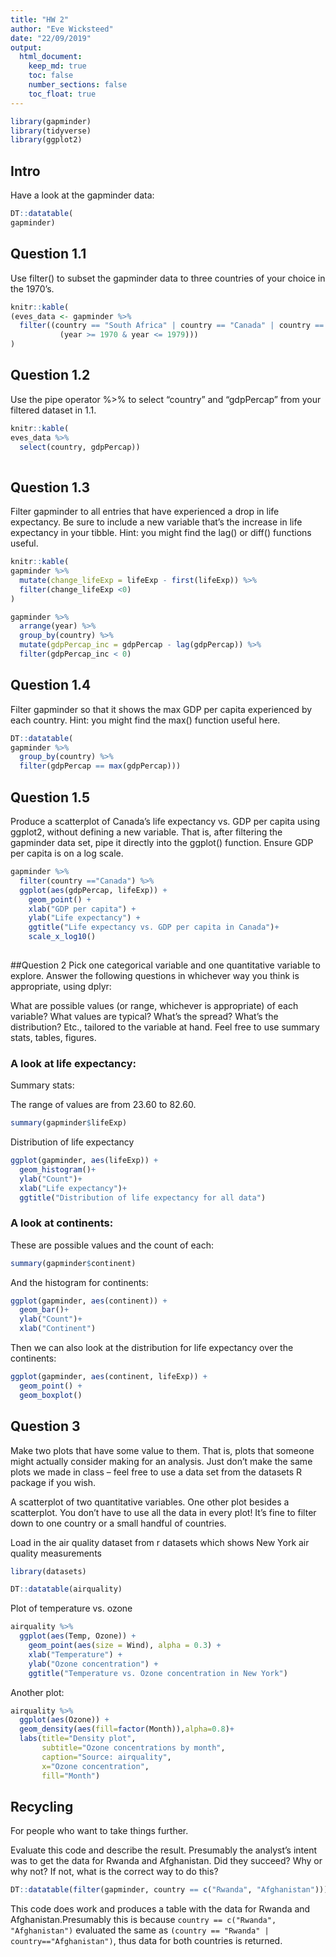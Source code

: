 ```yaml
---
title: "HW 2"
author: "Eve Wicksteed"
date: "22/09/2019"
output: 
  html_document:
    keep_md: true
    toc: false
    number_sections: false
    toc_float: true
---
```


```r
library(gapminder)
library(tidyverse)
library(ggplot2)
```

## Intro

Have a look at the gapminder data:
```r
DT::datatable(
gapminder)
```

## Question 1.1

Use filter() to subset the gapminder data to three countries of your choice in the 1970’s.

```r
knitr::kable(
(eves_data <- gapminder %>%
  filter((country == "South Africa" | country == "Canada" | country == "United Kingdom") & 
           (year >= 1970 & year <= 1979)))
)

```


## Question 1.2

Use the pipe operator %>% to select “country” and “gdpPercap” from your filtered dataset in 1.1.

```r
knitr::kable(
eves_data %>% 
  select(country, gdpPercap))
  
```

## Question 1.3

Filter gapminder to all entries that have experienced a drop in life expectancy. 
Be sure to include a new variable that’s the increase in life expectancy in your 
tibble. Hint: you might find the lag() or diff() functions useful.


```r

knitr::kable(
gapminder %>%
  mutate(change_lifeExp = lifeExp - first(lifeExp)) %>% 
  filter(change_lifeExp <0)
)

```

```r
gapminder %>% 
  arrange(year) %>% 
  group_by(country) %>%
  mutate(gdpPercap_inc = gdpPercap - lag(gdpPercap)) %>% 
  filter(gdpPercap_inc < 0)

```






## Question 1.4

Filter gapminder so that it shows the max GDP per capita experienced by 
each country. Hint: you might find the max() function useful here.

```r

DT::datatable(
gapminder %>%
  group_by(country) %>% 
  filter(gdpPercap == max(gdpPercap)))


```


## Question 1.5

Produce a scatterplot of Canada’s life expectancy vs. GDP per capita using ggplot2, 
without defining a new variable. That is, after filtering the gapminder data set, 
pipe it directly into the ggplot() function. Ensure GDP per capita is on a log scale.

```r

gapminder %>% 
  filter(country =="Canada") %>%
  ggplot(aes(gdpPercap, lifeExp)) +
    geom_point() +
    xlab("GDP per capita") +
    ylab("Life expectancy") +
    ggtitle("Life expectancy vs. GDP per capita in Canada")+
    scale_x_log10()
  

```



##Question 2
Pick one categorical variable and one quantitative variable to explore. Answer 
the following questions in whichever way you think is appropriate, using dplyr:

What are possible values (or range, whichever is appropriate) of each variable?
What values are typical? What’s the spread? What’s the distribution? Etc., tailored to the variable at hand.
Feel free to use summary stats, tables, figures.

### A look at life expectancy:

Summary stats:

The range of values are from 23.60 to 82.60. 
```r
summary(gapminder$lifeExp)

```

Distribution of life expectancy
```r
ggplot(gapminder, aes(lifeExp)) +
  geom_histogram()+
  ylab("Count")+
  xlab("Life expectancy")+
  ggtitle("Distribution of life expectancy for all data")
```




### A look at continents:

These are possible values and the count of each:
```r
summary(gapminder$continent)
```

And the histogram for continents:
```r
ggplot(gapminder, aes(continent)) +
  geom_bar()+
  ylab("Count")+
  xlab("Continent")
```


Then we can also look at the distribution for life expectancy over the continents:
```r
ggplot(gapminder, aes(continent, lifeExp)) +
  geom_point() +
  geom_boxplot()
```


## Question 3

Make two plots that have some value to them. That is, plots that someone might actually consider making for an analysis. Just don’t make the same plots we made in class – feel free to use a data set from the datasets R package if you wish.

A scatterplot of two quantitative variables.
One other plot besides a scatterplot.
You don’t have to use all the data in every plot! It’s fine to filter down to one country or a small handful of countries.

Load in the air quality dataset from r datasets which shows New York air quality measurements
```r
library(datasets)

DT::datatable(airquality)
```

Plot of temperature vs. ozone

```r

airquality %>% 
  ggplot(aes(Temp, Ozone)) +
    geom_point(aes(size = Wind), alpha = 0.3) +
    xlab("Temperature") +
    ylab("Ozone concentration") +
    ggtitle("Temperature vs. Ozone concentration in New York")
```


Another plot:

```r


airquality %>% 
  ggplot(aes(Ozone)) +
  geom_density(aes(fill=factor(Month)),alpha=0.8)+ 
  labs(title="Density plot", 
       subtitle="Ozone concentrations by month",
       caption="Source: airquality",
       x="Ozone concentration",
       fill="Month")

```


## Recycling

For people who want to take things further.

Evaluate this code and describe the result. Presumably the analyst’s intent was to get the data for Rwanda and Afghanistan. Did they succeed? Why or why not? If not, what is the correct way to do this?


```r
DT::datatable(filter(gapminder, country == c("Rwanda", "Afghanistan")))
```

This code does work and produces a table with the data for Rwanda and Afghanistan.Presumably this is because `country == c("Rwanda", "Afghanistan")` evaluated the same as `(country == "Rwanda" | country=="Afghanistan")`, thus data for both countries is returned. 


